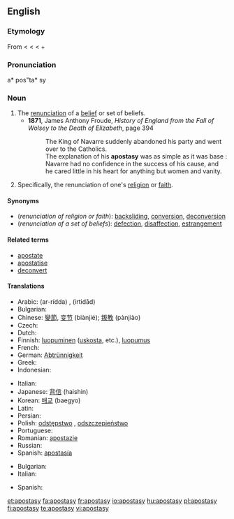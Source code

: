 ==English==
{{wikipedia}}

===Etymology===
From {{etyl|la}} {{term|apostasia|lang=la}} < {{etyl|grc}} {{term|ἀποστασία||defection, revolt|tr=apostasia|lang=grc|sc=polytonic}} < {{term|ἀφίστημι||I withdraw, revolt|tr=aphistēmi|lang=grc|sc=polytonic}} < {{term|ἀπό||from|tr=apo|lang=grc|sc=polytonic}} + {{term|ἵστημι||I stand|tr=histēmi|lang=grc|sc=polytonic}}

===Pronunciation===
a* pos"ta* sy

===Noun===
{{en-noun|apostasi|es}}

# The [[renunciation]] of a [[belief]] or set of beliefs.
#* '''1871''', James Anthony Froude, ''History of England from the Fall of Wolsey to the Death of Elizabeth'', page 394
#*: The King of Navarre suddenly abandoned his party and went over to the Catholics.
#*: The explanation of his '''apostasy''' was as simple as it was base : Navarre had no confidence in the success of his cause, and he cared little in his heart for anything but women and vanity.
# Specifically, the renunciation of one's [[religion]] or [[faith]].

====Synonyms====
* (''renunciation of religion or faith''): [[backsliding]], [[conversion]], [[deconversion]]
* (''renunciation of a set of beliefs''): [[defection]], [[disaffection]], [[estrangement]]

====Related terms====
* [[apostate]]
* [[apostatise]]
* [[deconvert]]

====Translations====
{{trans-top|renunciation of set of beliefs}}
* Arabic: {{Arab|[[ردة|الردّة]]}} (ar-rídda) {{f}}, {{Arab|[[ارتداد|اِرْتِداد]]}} (irtidād) {{m}}
* Bulgarian: {{t|bg|отстъпничество}}
* Chinese: [[變節]], [[变节]] (biànjié); [[叛教]] (pànjiào)
* Czech: {{t-|cs|odpadlictví|n}}
* Dutch: {{t+|nl|afvalligheid|f}}
* Finnish: [[luopuminen]] ([[uskosta]], etc.), [[luopumus]]
* French: {{t+|fr|apostasie|f}}
* German: [[Abtrünnigkeit]] {{f}}
* Greek: {{t+|el|αποστασία|f}}
* Indonesian: {{t|id|murtad|xs=Indonesian}}
{{trans-mid}}
* Italian: {{t+|it|apostasia|f}}
* Japanese: [[背信]] (haishin)
* Korean: [[배교]] (baegyo)
* Latin: {{t-|la|apostasia|f}}
* Persian: {{t-|fa|ارتداد|tr=ertedâd|xs=Persian}}
* Polish: [[odstępstwo]] {{n}}, [[odszczepieństwo]] {{n}}
* Portuguese: {{t+|pt|apostasia|f}}
* Romanian: [[apostazie]] {{f}}
* Russian: {{t+|ru|отступничество|n|tr=otstupníčestvo}}
* Spanish: [[apostasía]] {{f}}
{{trans-bottom}}

{{trans-top|renunciation of one's religion or faith}}
* Bulgarian: {{t|bg|отстъпничество}}
* Italian: {{t+|it|apostasia|f}}
{{trans-mid}}
* Spanish: {{t|es|apostasía|f}}
{{trans-bottom}}

[[et:apostasy]]
[[fa:apostasy]]
[[fr:apostasy]]
[[io:apostasy]]
[[hu:apostasy]]
[[pl:apostasy]]
[[fi:apostasy]]
[[te:apostasy]]
[[vi:apostasy]]